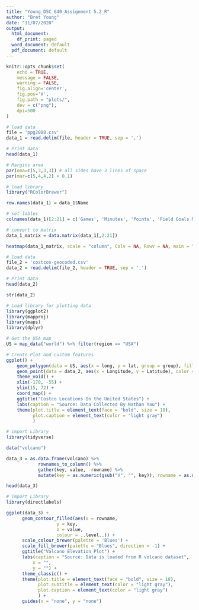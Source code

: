 ```yaml
---
title: "Young_DSC 640_Assignment 5.2_R"
author: "Bret Young"
date: "11/07/2020"
output:
  html_document:
    df_print: paged
  word_document: default
  pdf_document: default
---
```


```r
knitr::opts_chunk$set(
    echo = TRUE,
    message = FALSE,
    warning = FALSE,
    fig.align='center',
    fig.pos='H',
    fig.path = "plots/",
    dev = c("png"),
    dpi=500
)
```

```r
# load data
file = 'ppg2008.csv'
data_1 = read.delim(file, header = TRUE, sep = ',')
```

```r
# Print data
head(data_1)
```

```r
# Margins area
par(oma=c(5,3,3,3)) # all sides have 3 lines of space
par(mar=c(5,4,4,2) + 0.1)

# load library
library("RColorBrewer")

row.names(data_1) = data_1$Name

# set lables
colnames(data_1)[2:21] = c('Games', 'Minutes', 'Points', 'Field Goals Made', 'Field Goal Attempts', 'Field Goal Percentage', 'Free Throws Made', 'Free Throw Attempts', 'Free Throw Percentage', 'Three-pointers made', 'Three-point Attempts', 'Three-point Percentage', 'Offensive Rebounds', 'Defensive Rebounds', 'Total Rebounds', 'Assists', 'Steals', 'Blocks', 'Turnovers', 'Personal Fouls')

# convert to matrix
data_1_matrix = data.matrix(data_1[,2:21])

heatmap(data_1_matrix, scale = "column", Colv = NA, Rowv = NA, main = "NBA Player Per Game Stats", col = brewer.pal(9,"Blues"))
```

```r
# load data
file_2 = 'costcos-geocoded.csv'
data_2 = read.delim(file_2, header = TRUE, sep = ',')
```

```r
# Print data
head(data_2)
```

```r
str(data_2)
```

```r
# Load library for plotting data
library(ggplot2)
library(mapproj)
library(maps)
library(dplyr)

# Get the USA map
US = map_data("world") %>% filter(region == "USA")

# Create Plot and custom features
ggplot() +
    geom_polygon(data = US, aes(x = long, y = lat, group = group), fill="grey", alpha=0.3) +
    geom_point(data = data_2, aes(x = Longitude, y = Latitude), color = 'blue') +
    theme_void() + 
    xlim(-170, -55) +
    ylim(15, 72) +
    coord_map() +
    ggtitle("Costco Locations In the United States") +
    labs(caption = "Source: Data Collected By Nathan Yau") +
    theme(plot.title = element_text(face = "bold", size = 18),
          plot.caption = element_text(color = "light gray")
          )
```

```r
# import Library
library(tidyverse)

data("volcano")

data_3 = as.data.frame(volcano) %>%
            rownames_to_column() %>%
            gather(key, value, -rowname) %>%
            mutate(key = as.numeric(gsub("V", "", key)), rowname = as.numeric(rowname))
```

```r
head(data_3)
```

```r
# import Library
library(directlabels)

ggplot(data_3) + 
      geom_contour_filled(aes(x = rowname,
                   y = key,
                   z = value,
                   colour = ..level..)) +
      scale_colour_brewer(palette = 'Blues') +
      scale_fill_brewer(palette = "Blues", direction = -1) +
      ggtitle("Valcano Elevation Plot") +
      labs(caption = "Source: Data is loaded from R volcano dataset",
          x = "",
          y = "") +
      theme_classic() +
      theme(plot.title = element_text(face = "bold", size = 18),
            plot.subtitle = element_text(color = "light gray"),
            plot.caption = element_text(color = "light gray")
            ) +
      guides(x = "none", y = "none")

```

